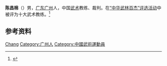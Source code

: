'''陈昌棉'''（{{bd|1928年|}}）男，[[广东|广东]][[广州|广州]]人，中国[[武术|武术]]教练、裁判。在[[“中华武林百杰”评选活动|“中华武林百杰”评选活动]]中被评为十大武术教练。<ref>{{Cite book|title=体育百科大全23 武术二|author=吴兆祥主编|publisher=安徽人民出版社|year=2010|isbn=|location=合肥|pages=}}</ref>

== 参考资料 ==
{{reflist}}

{{中国人物小作品}}

{{Authority control}}
{{DEFAULTSORT:Chen陈}}
[[Category:陈姓|Chang]]
[[Category:广州人|Category:广州人]]
[[Category:中國武術運動員|Category:中國武術運動員]]